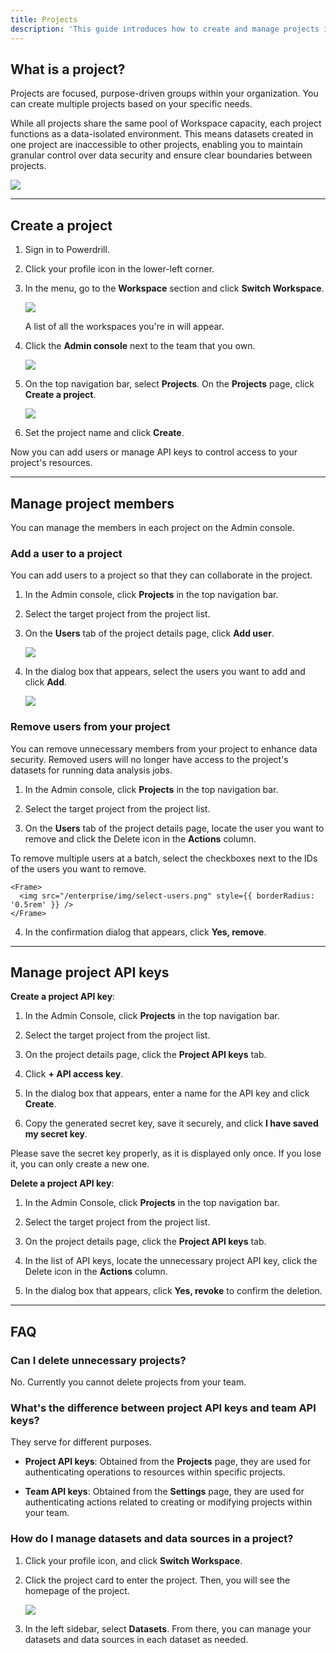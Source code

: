 ```yaml
---
title: Projects
description: 'This guide introduces how to create and manage projects in your organization'
---
```



## What is a project?

Projects are focused, purpose-driven groups within your organization. You can create multiple projects based on your specific needs.

While all projects share the same pool of Workspace capacity, each project functions as a data-isolated environment. This means datasets created in one project are inaccessible to other projects, enabling you to maintain granular control over data security and ensure clear boundaries between projects.


<Frame>
  <img src="/enterprise/img/project-desc.png" style={{ borderRadius: '0.5rem' }} />
</Frame>


---



## Create a project

1. Sign in to Powerdrill.

2. Click your profile icon in the lower-left corner.

3. In the menu, go to the **Workspace** section and click **Switch Workspace**.

    <Frame>
      <img src="/enterprise/img/switch-workspace.png" style={{ borderRadius: '0.5rem' }} />
    </Frame>

    A list of all the workspaces you're in will appear.

4. Click the **Admin console** next to the team that you own.

    <Frame>
      <img src="/enterprise/img/enter-admin.png" style={{ borderRadius: '0.5rem' }} />
    </Frame>

5. On the top navigation bar, select **Projects**. On the **Projects** page, click **Create a project**.

    <Frame>
      <img src="/enterprise/img/create-project.png" style={{ borderRadius: '0.5rem' }} />
    </Frame>

6. Set the project name and click **Create**.

Now you can add users or manage API keys to control access to your project's resources.

---

## Manage project members

You can manage the members in each project on the Admin console.

### Add a user to a project

You can add users to a project so that they can collaborate in the project.

1. In the Admin console, click **Projects** in the top navigation bar.

2. Select the target project from the project list.

3. On the **Users** tab of the project details page, click **Add user**.

    <Frame>
      <img src="/enterprise/img/add-user-to-project.png" style={{ borderRadius: '0.5rem' }} />
    </Frame>


4. In the dialog box that appears, select the users you want to add and click **Add**.

    <Frame>
      <img src="/enterprise/img/select-users.png" style={{ borderRadius: '0.5rem' }} />
    </Frame>



### Remove users from your project

You can remove unnecessary members from your project to enhance data security. Removed users will no longer have access to the project's datasets for running data analysis jobs.


1. In the Admin console, click **Projects** in the top navigation bar.

2. Select the target project from the project list.

3. On the **Users** tab of the project details page, locate the user you want to remove and click the Delete icon in the **Actions** column.

  To remove multiple users at a batch, select the checkboxes next to the IDs of the users you want to remove.

    <Frame>
      <img src="/enterprise/img/select-users.png" style={{ borderRadius: '0.5rem' }} />
    </Frame>

4. In the confirmation dialog that appears, click **Yes, remove**.



---

## Manage project API keys

**Create a project API key**:

1. In the Admin Console, click **Projects** in the top navigation bar.

2. Select the target project from the project list.

3. On the project details page, click the **Project API keys** tab.

4. Click **+ API access key**.

5. In the dialog box that appears, enter a name for the API key and click **Create**.

6. Copy the generated secret key, save it securely, and click **I have saved my secret key**.

  <Warning>
   Please save the secret key properly, as it is displayed only once. If you lose it, you can only create a new one.
  </Warning>


**Delete a project API key**:

1. In the Admin Console, click **Projects** in the top navigation bar.

2. Select the target project from the project list.

3. On the project details page, click the **Project API keys** tab.

4. In the list of API keys, locate the unnecessary project API key, click the Delete icon in the **Actions** column.

5. In the dialog box that appears, click **Yes, revoke** to confirm the deletion.





---

## FAQ

### Can I delete unnecessary projects?

No. Currently you cannot delete projects from your team.


### What's the difference between project API keys and team API keys?

They serve for different purposes. 

- **Project API keys**: Obtained from the **Projects** page, they are used for authenticating operations to resources within specific projects.  

- **Team API keys**: Obtained from the **Settings** page, they are used for authenticating actions related to creating or modifying projects within your team.  



### How do I manage datasets and data sources in a project?

1. Click your profile icon, and click **Switch Workspace**.

2. Click the project card to enter the project. Then, you will see the homepage of the project.

    <Frame>
      <img src="/enterprise/img/project-homepage.png" style={{ borderRadius: '0.5rem' }} />
    </Frame>


3. In the left sidebar, select **Datasets**. From there, you can manage your datasets and data sources in each dataset as needed.







<MySnippet beta="community" />

